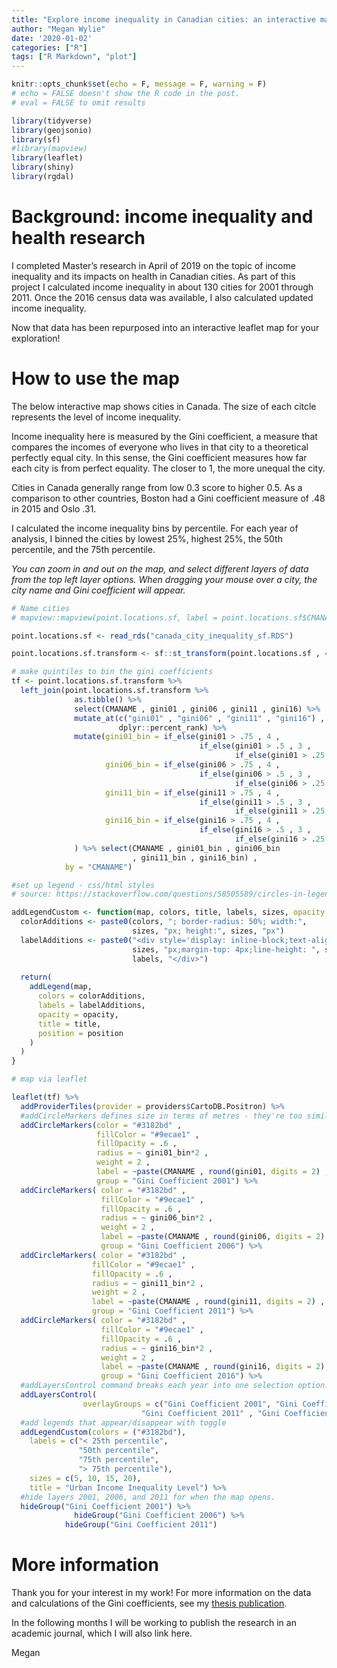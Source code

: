 ```yaml
---
title: "Explore income inequality in Canadian cities: an interactive map of 2001- 2016 Gini coefficient data"
author: "Megan Wylie"
date: '2020-01-02'
categories: ["R"]
tags: ["R Markdown", "plot"]
---
```


```r

knitr::opts_chunk$set(echo = F, message = F, warning = F)
# echo = FALSE doesn't show the R code in the post.
# eval = FALSE to omit results

library(tidyverse)
library(geojsonio)
library(sf)
#library(mapview)
library(leaflet)
library(shiny)
library(rgdal)

```

# Background: income inequality and health research

I completed Master's research in April of 2019 on the topic of income inequality and its impacts on health in Canadian cities. As part of this project I calculated income inequality in about 130 cities for 2001 through 2011. Once the 2016 census data was available, I also calculated updated income inequality. 

Now that data has been repurposed into an interactive leaflet map for your exploration! 

# How to use the map

The below interactive map shows cities in Canada. The size of each citcle represents the level of income inequality. 

Income inequality here is measured by the Gini coefficient, a measure that compares the incomes of everyone who lives in that city to a theoretical perfectly equal city. In this sense, the Gini coefficient measures how far each city is from perfect equality. The closer to 1, the more unequal the city.

Cities in Canada generally range from low 0.3 score to higher 0.5. As a comparison to other countries, Boston had a Gini coefficient measure of .48 in 2015 and Oslo .31.

I calculated the income inequality bins by percentile. For each year of analysis, I binned the cities by lowest 25%, highest 25%, the 50th percentile, and the 75th percentile. 

*You can zoom in and out on the map, and select different layers of data from the top left layer options. When dragging your mouse over a city, the city name and Gini coefficient will appear.* 


```r
# Name cities
# mapview::mapview(point.locations.sf, label = point.locations.sf$CMANAME)

point.locations.sf <- read_rds("canada_city_inequality_sf.RDS")

point.locations.sf.transform <- sf::st_transform(point.locations.sf , 4326)

# make quintiles to bin the gini coefficients
tf <- point.locations.sf.transform %>% 
  left_join(point.locations.sf.transform %>% 
              as.tibble() %>% 
              select(CMANAME , gini01 , gini06 , gini11 , gini16) %>% 
              mutate_at(c("gini01" , "gini06" , "gini11" , "gini16") , 
                        dplyr::percent_rank) %>% 
              mutate(gini01_bin = if_else(gini01 > .75 , 4 , 
                                          if_else(gini01 > .5 , 3 , 
                                                  if_else(gini01 > .25 , 2 , 1))), 
                     gini06_bin = if_else(gini06 > .75 , 4 , 
                                          if_else(gini06 > .5 , 3 , 
                                                  if_else(gini06 > .25 , 2 , 1))),
                     gini11_bin = if_else(gini11 > .75 , 4 , 
                                          if_else(gini11 > .5 , 3 , 
                                                  if_else(gini11 > .25 , 2 , 1))),
                     gini16_bin = if_else(gini16 > .75 , 4 , 
                                          if_else(gini16 > .5 , 3 , 
                                                  if_else(gini16 > .25 , 2 , 1))),
              ) %>% select(CMANAME , gini01_bin , gini06_bin
                           , gini11_bin , gini16_bin) , 
            by = "CMANAME")

#set up legend - css/html styles
# source: https://stackoverflow.com/questions/58505589/circles-in-legend-for-leaflet-map-with-addcirclemarkers-in-r-without-shiny

addLegendCustom <- function(map, colors, title, labels, sizes, opacity = 0.6, position = "topright"){
  colorAdditions <- paste0(colors, "; border-radius: 50%; width:", 
                           sizes, "px; height:", sizes, "px")
  labelAdditions <- paste0("<div style='display: inline-block;text-align: right;height: ", 
                           sizes, "px;margin-top: 4px;line-height: ", sizes, "px;'>", 
                           labels, "</div>")
  
  return(
    addLegend(map,
      colors = colorAdditions, 
      labels = labelAdditions,
      opacity = opacity,
      title = title,
      position = position
    )
  )
}

# map via leaflet

leaflet(tf) %>% 
  addProviderTiles(provider = providers$CartoDB.Positron) %>%
  #addCircleMarkers defines size in terms of metres - they're too similar in size
  addCircleMarkers(color = "#3182bd" ,
                   fillColor = "#9ecae1" ,
                   fillOpacity = .6 , 
                   radius = ~ gini01_bin*2 ,
                   weight = 2 ,
                   label = ~paste(CMANAME , round(gini01, digits = 2) , sep = ", " ),
                   group = "Gini Coefficient 2001") %>% 
  addCircleMarkers( color = "#3182bd" ,
                    fillColor = "#9ecae1" ,
                    fillOpacity = .6 , 
                    radius = ~ gini06_bin*2 ,
                    weight = 2 ,
                    label = ~paste(CMANAME , round(gini06, digits = 2) , sep = ", "),
                    group = "Gini Coefficient 2006") %>% 
  addCircleMarkers( color = "#3182bd" ,
                  fillColor = "#9ecae1" ,
                  fillOpacity = .6 , 
                  radius = ~ gini11_bin*2 ,
                  weight = 2 ,
                  label = ~paste(CMANAME , round(gini11, digits = 2) , sep = ", " ) ,
                  group = "Gini Coefficient 2011") %>%
  addCircleMarkers( color = "#3182bd" ,
                    fillColor = "#9ecae1" ,
                    fillOpacity = .6 , 
                    radius = ~ gini16_bin*2 ,
                    weight = 2 ,
                    label = ~paste(CMANAME , round(gini16, digits = 2), sep = ", " ),
                    group = "Gini Coefficient 2016") %>%
  #addLayersControl command breaks each year into one selection option.
  addLayersControl(
                overlayGroups = c("Gini Coefficient 2001", "Gini Coefficient 2006" ,
                             "Gini Coefficient 2011" , "Gini Coefficient 2016")) %>% 
  #add legends that appear/disappear with toggle
  addLegendCustom(colors = ("#3182bd"),
    labels = c("< 25th percentile",
               "50th percentile", 
               "75th percentile", 
               "> 75th percentile"),
    sizes = c(5, 10, 15, 20),
    title = "Urban Income Inequality Level") %>%
  #hide layers 2001, 2006, and 2011 for when the map opens. 
  hideGroup("Gini Coefficient 2001") %>% 
              hideGroup("Gini Coefficient 2006") %>% 
            hideGroup("Gini Coefficient 2011")

```


# More information

Thank you for your interest in my work! For more information on the data and calculations of the Gini coefficients, see my [thesis publication](http://digitool.library.mcgill.ca/R/EENC3B6JRGRNQYTFUC1QL1K64F9UY9YDIC1UPKXTDG24PQG39G-07956).

In the following months I will be working to publish the research in an academic journal, which I will also link here. 


Megan 
